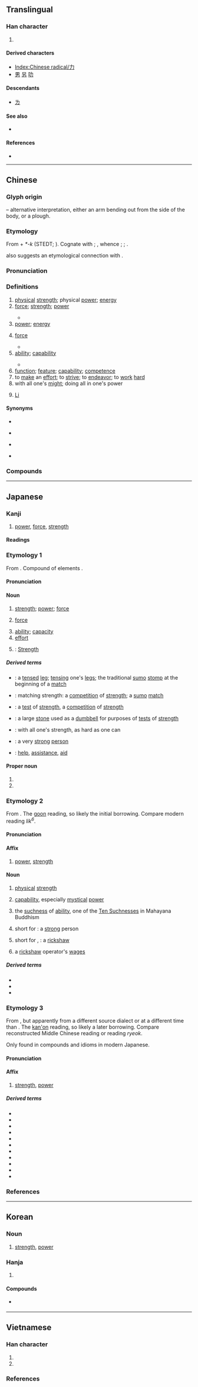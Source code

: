 {{also|カ|九|丸}}
{{character info}}
==Translingual==
{{stroke order|type=animate}}

===Han character===
{{Han char|rn=19|rad=力|as=00|sn=2|four=40027|canj=KS|ids=⿻𠃌丿}}

# {{mul-kangxi radical-def}}

====Derived characters====
* [[Index:Chinese radical/力]]
* [[男]] [[另]] [[叻]]

====Descendants====
* [[ㄌ]]

====See also====
* {{l|mul|カ}} {{qualifier|Japanese katakana}}

====References====
* {{Han ref|kx=0146.050|dkj=02288|dj=0327.310|hdz=10364.040|uh=529B|ud=21147|bh=A44F|bd=42063}}

----

==Chinese==
{{zh-forms|alt=𠠲,⿻力丶}}
{{zh-wp|zh|yue|gan|hak:li̍t|nan:la̍t|wuu}}

===Glyph origin===
{{Han etyl}}
{{liushu|p}} – alternative interpretation, either an arm bending out from the side of the body, or a plough.

===Etymology===
From {{inh|zh|sit-pro|*k-ra||strength; to win; classifier for people}} + ''*-k'' (STEDT; {{zh-ref|Schuessler, 2007}}). Cognate with {{cog|my|အား||strength; force}}; {{cog|tbq-lol-pro|*ra²||strength}}, whence {{cog|ii|ꊋ}}; {{cog|bfc|tr=ɣɯ̱⁴²|t=strength}}; {{cog|bca|hhep||strength}}.

{{zh-ref|Schuessler (2007)}} also suggests an etymological connection with {{och-l|來|to come}}.

===Pronunciation===
{{zh-pron
|m=lì
|m-s=ni2
|c=lik6
|c-t=let5
|g=lit6
|h=pfs=li̍t;gd=lid6
|j=lieh4
|mb=lì/sā̤
|mb_note=lì - literary; sā̤ - vernacular
|md=lĭk
|mn=la̍t/xm,zz,tw:le̍k/qz:lia̍k
|mn_note=la̍t - vernacular; le̍k/lia̍k - literary
|mn-t=lag8
|w=5liq
|x=li6
|mc=y
|oc=y
|ma=y
|cat=n,v,adv
}}

===Definitions===
{{zh-hanzi}}

# [[physical]] [[strength]]; physical [[power]]; [[energy]]
# [[force]]; [[strength]]; [[power]]
#: {{zh-x|力量|power}}
#: {{zh-x|攻擊力|firepower}}
#* {{zh-x|她 個{gè}子 雖 小 但 力 大 驚人。|For a small woman she has surprising '''strength'''.}}
# [[power]]; [[energy]]
#: {{zh-x|汽力|steam power}}
# {{lb|zh|physics}} [[force]]
#* {{zh-x|這 個 力 的 方向 與 位移 相{xiāng}同。|This '''force''' is the same direction as the displacement.}}
# [[ability]]; [[capability]]
#: {{zh-x|能力|ability}}
#* {{zh-x|他 對 古董 很 有 鑑賞 力。|He has an eye for antiques.}}
# [[function]]; [[feature]]; [[capability]]; [[competence]]
# to [[make]] an [[effort]]; to [[strive]]; to [[endeavor]]; to [[work]] [[hard]]
# with all one's [[might]]; doing all in one's power
# {{surname|zh|dot=:}} [[Li]]

====Synonyms====
* {{sense|physical strength}}
{{zh-syn-saurus|力氣}}
* {{sense|ability}}
{{zh-syn-saurus|本領}}
* {{sense|function}}
{{zh-syn-saurus|功能}}
* {{sense|to make an effort}}
{{zh-syn-saurus|盡力}}

===Compounds===
{{zh-der|一力|一臂之力|不力|不自量力|不量力|主力|人力|他力|以力服人|伯力|併力|侵徹力|倍力橋|假力|健力|側蝕力|傳染力|傾力|儘力|免疫力|內力|內聚力|全力|公信力|兵力|凝聚力|出力|分力|分子力|分解力|判斷力|創造力|力不到，不為財|力不副心|力不勝任|力不同科|力不從心|力不從願|力不自勝|力主|力乏兵衰|力作|力促|力倍功半|力偶|力克|力分勢弱|力力碌碌|力勝|力勸|力困筋乏|力圖|力均勢敵|力場|力士|力大無窮|力學|力屈勢窮|力屈計窮|力屈道窮|力巴|力平衡|力度|力弱|力強|力役|力征|力微任重|力戒|力戰|力所能及|力把|力拚|力持|力挫|力挽狂瀾|力排眾議|力攻|力政|力敵勢均|力敵萬人|力敵萬夫|力有未逮|力殫財竭|力氣|力水|力求|力濟九區|力爭|力田|力畜|力疾|力盛|力盡筋疲|力盡筋舒|力矩|力竭|力臂|力臣|力荐|力薄才疏|力行|力衰|力請|力謀|力證|力蹙勢窮|力軟筋麻|力辭不受|力透紙背|力道|力避|力邀|力量|力錢|力阻|力點|功力|加力騷|助力|努力|努筋拔力|勉力|動力|務力|勞力|勢力|勢單力薄|勢均力敵|勢窮力孤|勢窮力極|匹力撲六|十力|協力|反撞力|吃力|合力|同心僇力|吸力|吹灰之力|咭力骨碌|回力棒|回力球|回天之力|國力|地力|壓克力|壓力|外力|大力|夯力|奮力|好力寶|威力|媚力|孤力難為|學力|定力|宣力|實力|工力|巧克力|巴力|希力奧斯|帝力|平衡力|年輕力壯|并力|幻想力|度德量力|引力|引潮力|張力|強力|彈力|影響力|後座力|後繼乏力|得力|心力|心餘力絀|念力|思力|怪力亂神|悉力|悉心畢力|情見力屈|惜力|惟力是視|想像力|應力|戮力|戰力|才力|扭力|抗力|拉力|拔山力|掌力|接力|接觸力|推力|握力|摩擦力|效力|斥力|旅力|既判力|日力|智力|智均力敵|暴力|替力|有力|有氣沒力|朱古力|核力|核子力|格力|棉薄之力|業力|極力|權力|權鈞力齊|欣賞力|欲振乏力|歇力|武力|死力|殫力|殫精畢力|殺傷力|毅力|比權量力|民力|氣力|水力|汽力|法力|注意力|活力|浮力|潛力|潮力發電|火力|無力|無能為力|熱力|營力|爆發力|物力|犬馬之力|猛力|獨力|獸力車|理解力|生力軍|生力麵|生命力|生產力|用力|畜力|畢力同心|盡力|目力|省力|眼力|破壞力|磁力|神力|神工妙力|視力|稽古之力|窮心劇力|竭力|競爭力|筆力|筋疲力盡|筋疲力軟|精力|精疲力盡|絕力|綿力|縛雞之力|續航力|群策群力|耐力|耳力|聯想力|聲雄力猛|聽力|肆力|股肱之力|肥力|能力|腦力|腳力|膂力|自不量力|自力|自然力|自食其力|致力|苦力|著力/着力|藥力|號召力|蚊力|衝力|親和力|角力|觔力|解像力|觸山之力|計盡力窮|計窮力屈|計窮力極|計窮力盡|記憶力|誘惑力|說服力|財力|財匱力絀|財殫力盡|財竭力盡|貲力|費力|資力|賣力|購買力|赤力力|身強力壯|軍力|較時量力|通力|運力|道力|酒力|重力|量力而為|量力而行|量小力微|量時度力|阻力|阿莎力|陳力就列|電力|震撼力|靈力|靜力平衡|靜摩擦力|預力|願力|風力|食力|餘力|馬力|骨力|體力|鬥力|鬼力|魄力|魅力|魔力|鼎力|齊心同力|群力|勠力|乞力馬扎羅山|科氏力|科里奧利力|艾力西湖|依力克其|賽力|蓋孜力克}}

{{zh-cat|Elementary}}

----

==Japanese==
{{wikipedia|lang=ja}}

===Kanji===
{{ja-kanji|grade=1|rs=力00}}

# [[power]], [[force]], [[strength]]

====Readings====
{{ja-readings
|goon=りき
|kanon=りょく
|kun=ちから-, りき-む
|nanori=いさお, いさむ, お, か, ちか, ちから, じから, つとむ, よし
}}

===Etymology 1===
{{ja-kanjitab|yomi=k|ちから}}
From {{inh|ja|ojp|-|sort=ちから}}. Compound of {{cog|ojp|sort=ちから}} elements {{compound|ja|sort=ちから|霊|tr1=chi|t1=power, life force, essence|から|tr2=kara|t2=from}}.

====Pronunciation====
{{ja-pron|ちから|y=k|acc=3|dev=1|acc_ref=NHK,DJR}}

====Noun====
{{ja-noun|ちから}}

# [[strength]]; [[power]]; [[force]]
# {{lb|ja|physics|sort=ちから}} [[force]]
# [[ability]]; [[capacity]]
# [[effort]]
# {{lb|ja|sort=ちから|tarot}}: [[strength|Strength]]

=====Derived terms=====
{{der-top}}
* {{ja-r|力%足|ちから% あし}}: a [[tense]]d [[leg]]; [[tensing]] one's [[leg]]s; {{qualifier|sumo}} the traditional [[sumo]] [[stomp]] at the beginning of a [[match]]
* {{ja-r|力%合わせ|ちから% あわせ}}: matching strength: a [[competition]] of [[strength]]; {{qualifier|by extension}} a [[sumo]] [[match]]
* {{ja-r|力%軍|ちから% いくさ}}: a [[test]] of [[strength]], a [[competition]] of [[strength]]
* {{ja-r|力%石|ちから% いし}}: a large [[stone]] used as a [[dumbbell]] for purposes of [[test]]s of [[strength]]
* {{ja-r|力%一杯|ちから% いっぱい}}: with all one's strength, as hard as one can
* {{ja-r|力%持ち|ちから%もち}}: a very [[strong]] [[person]]
* {{ja-r|力%添え|ちから%ぞえ}}: [[help]], [[assistance]], [[aid]]
{{der-bottom}}

====Proper noun====
{{ja-pos|proper|ちから}}

# {{given name|ja|A=a|male|sort=ちから}}
# {{surname|ja|A=a|sort=ちから|nodot=1}}

===Etymology 2===
{{ja-kanjitab|yomi=goon|りき}}
From {{bor|ja|ltc|-|sort=りき}} {{m|ltc|力|tr=lik}}. The [[呉音#Japanese|goon]] reading, so likely the initial borrowing. Compare modern {{cog|yue|-}} reading ''lik<sup>6</sup>''.

====Pronunciation====
{{ja-pron|yomi=goon|りき|acc=1|acc_ref=DJR}}

====Affix====
{{ja-pos|affix|りき}}

# [[power]], [[strength]]
#: {{ja-usex|'''力'''学、'''力'''士、二馬'''力'''|'''りき'''がく、'''りき'''し、にば'''りき'''|“'''power''' studies” (dynamics), “'''strength''' person” (sumo wrestler), two horse'''power'''}}

====Noun====
{{ja-noun|りき}}

# [[physical]] [[strength]]
# {{lb|ja|sort=りき|Buddhism}} [[capability]], especially [[mystical]] [[power]]
# {{lb|ja|sort=りき|Buddhism}} the [[suchness]] of [[ability]], one of the [[w:Ten suchnesses|Ten Suchnesses]] in Mahayana Buddhism
# short for {{m|ja|力者|tr=rikisha}}: a [[strong]] person
# {{lb|ja|sort=りき|archaic}} short for {{m|ja|車力|tr=shariki}}, {{m|ja|力車|tr=rikisha}}: a [[rickshaw]]
# {{lb|ja|sort=りき|archaic}} a [[rickshaw]] operator's [[wage]]s

=====Derived terms=====
{{der-top}}
* {{ja-r|動%力|どう%りき|[[energy]], [[motive]] [[force]]}}
* {{ja-r|馬%力|ば%りき|[[horsepower]]}}
* {{ja-r|力%士|りき%し|[[sumo]] [[wrestler]]}}
{{der-bottom}}

===Etymology 3===
{{ja-kanjitab|yomi=kanon|りょく}}
From {{der|ja|ltc|-|sort=りょく}} {{m|zh|力}}, but apparently from a different source dialect or at a different time than {{m|zh|力|tr=lik}}. The [[漢音#Japanese|kan'on]] reading, so likely a later borrowing. Compare reconstructed Middle Chinese reading {{IPAchar|/li̯ək/}} or {{cog|ko|-}} reading ''ryeok''.

Only found in compounds and idioms in modern Japanese.

====Pronunciation====
{{ja-pron|yomi=kanon|りょく}}

====Affix====
{{ja-pos|affix|りょく}}

# [[strength]], [[power]]
#: {{ja-usex|'''力'''争、権'''力'''|'''りょく'''そう、けん'''りょく'''|“strength struggle” (a hard fight), “right power” (authority)}}

=====Derived terms=====
{{der-top}}
* {{ja-r|引%力|いん%りょく|[[attractive]] [[force]]}}
* {{ja-r|営%力|えい%りょく|[[geomorphic]] [[agent]]}}
* {{ja-r|気%力|き%りょく|[[spirit]]; [[drive]]; [[morale]]; [[vigor]]}}
* {{ja-r|斥%力|せき%りょく|[[repulsive]] [[force]]}}
* {{ja-r|動%力|どう%りょく|[[energy]], [[motive]] [[force]]}}
* {{ja-r|力%争|りょく%そう|[[test]] of [[strength]]; [[hard]] [[fight]]}}
* {{ja-r|努%力|ど%りょく|[[effort]], [[endeavor]]}}
* {{ja-r|協%力|きょう%りょく|[[cooperation]]; working together}}
* {{ja-r|体%力|たい%りょく|bodily [[strength]]; physical power}}
* {{ja-r|魅%力|み%りょく|[[allure]], [[charm]], [[glamour]]}}
* {{ja-r|実%力|じつ%りょく|[[merit]], [[true]] [[ability]]; [[force]]}}
{{der-bottom}}

===References===
<references/>

----

==Korean==

===Noun===
{{ko-noun|hangeul=력|rv=ryeok}}

# [[strength]], [[power]]

===Hanja===
{{ko-hanja|hangeul=력|mr=ryŏk}}

# {{rfdef|ko}}

====Compounds====
* {{l|ko|魔力}} {{l|ko|마력}}

----

==Vietnamese==

===Han character===
{{vi-readings|rs=力00
|hanviet=lực-tdcndg;tdcntd;gdhn
|phienthiet=林直 lâm trực
|nom=sức-tdcndg;gdhn;btcn, lực-tdcntd;gdhn, sực-gdhn;btcn, sựt-gdhn;btcn, rực-tdcndg
}}

# {{han tu form of|lực|[[physical]] [[force]]}}
# {{Nom form of|sức|[[strength]]; [[power]]}}

===References===
<references/>

[[Category:CJKV radicals| ]]